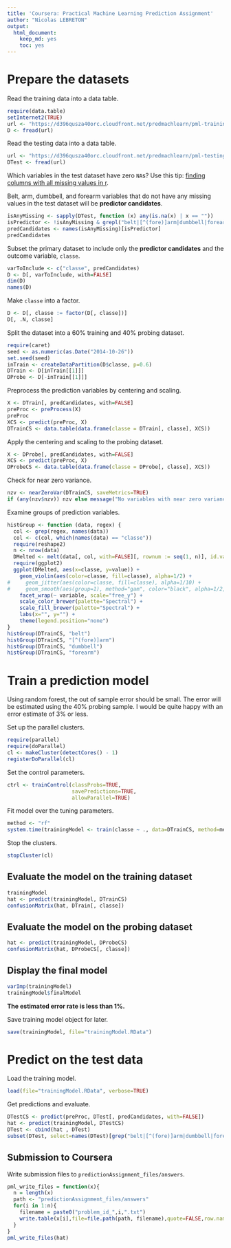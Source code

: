 ```yaml
---
title: 'Coursera: Practical Machine Learning Prediction Assignment'
author: "Nicolas LEBRETON"
output:
  html_document:
    keep_md: yes
    toc: yes
---
```


# Prepare the datasets

Read the training data into a data table.

```r
require(data.table)
setInternet2(TRUE)
url <- "https://d396qusza40orc.cloudfront.net/predmachlearn/pml-training.csv"
D <- fread(url)
```

Read the testing data into a data table.

```r
url <- "https://d396qusza40orc.cloudfront.net/predmachlearn/pml-testing.csv"
DTest <- fread(url)
```

Which variables in the test dataset have zero `NA`s?
Use this tip: [finding columns with all missing values in r](http://stackoverflow.com/a/11330265).

Belt, arm, dumbbell, and forearm variables that do not have any missing values in the test dataset will be **predictor candidates**.

```r
isAnyMissing <- sapply(DTest, function (x) any(is.na(x) | x == ""))
isPredictor <- !isAnyMissing & grepl("belt|[^(fore)]arm|dumbbell|forearm", names(isAnyMissing))
predCandidates <- names(isAnyMissing)[isPredictor]
predCandidates
```

Subset the primary dataset to include only the **predictor candidates** and the outcome variable, `classe`.

```r
varToInclude <- c("classe", predCandidates)
D <- D[, varToInclude, with=FALSE]
dim(D)
names(D)
```

Make `classe` into a factor.

```r
D <- D[, classe := factor(D[, classe])]
D[, .N, classe]
```

Split the dataset into a 60% training and 40% probing dataset.

```r
require(caret)
seed <- as.numeric(as.Date("2014-10-26"))
set.seed(seed)
inTrain <- createDataPartition(D$classe, p=0.6)
DTrain <- D[inTrain[[1]]]
DProbe <- D[-inTrain[[1]]]
```

Preprocess the prediction variables by centering and scaling.

```r
X <- DTrain[, predCandidates, with=FALSE]
preProc <- preProcess(X)
preProc
XCS <- predict(preProc, X)
DTrainCS <- data.table(data.frame(classe = DTrain[, classe], XCS))
```

Apply the centering and scaling to the probing dataset.

```r
X <- DProbe[, predCandidates, with=FALSE]
XCS <- predict(preProc, X)
DProbeCS <- data.table(data.frame(classe = DProbe[, classe], XCS))
```

Check for near zero variance.

```r
nzv <- nearZeroVar(DTrainCS, saveMetrics=TRUE)
if (any(nzv$nzv)) nzv else message("No variables with near zero variance")
```

Examine groups of prediction variables.

```r
histGroup <- function (data, regex) {
  col <- grep(regex, names(data))
  col <- c(col, which(names(data) == "classe"))
  require(reshape2)
  n <- nrow(data)
  DMelted <- melt(data[, col, with=FALSE][, rownum := seq(1, n)], id.vars=c("rownum", "classe"))
  require(ggplot2)
  ggplot(DMelted, aes(x=classe, y=value)) +
    geom_violin(aes(color=classe, fill=classe), alpha=1/2) +
#     geom_jitter(aes(color=classe, fill=classe), alpha=1/10) +
#     geom_smooth(aes(group=1), method="gam", color="black", alpha=1/2, size=2) +
    facet_wrap(~ variable, scale="free_y") +
    scale_color_brewer(palette="Spectral") +
    scale_fill_brewer(palette="Spectral") +
    labs(x="", y="") +
    theme(legend.position="none")
}
histGroup(DTrainCS, "belt")
histGroup(DTrainCS, "[^(fore)]arm")
histGroup(DTrainCS, "dumbbell")
histGroup(DTrainCS, "forearm")
```


# Train a prediction model

Using random forest, the out of sample error should be small.
The error will be estimated using the 40% probing sample.
I would be quite happy with an error estimate of 3% or less.

Set up the parallel clusters.

```r
require(parallel)
require(doParallel)
cl <- makeCluster(detectCores() - 1)
registerDoParallel(cl)
```

Set the control parameters.

```r
ctrl <- trainControl(classProbs=TRUE,
                     savePredictions=TRUE,
                     allowParallel=TRUE)
```

Fit model over the tuning parameters.

```r
method <- "rf"
system.time(trainingModel <- train(classe ~ ., data=DTrainCS, method=method))
```

Stop the clusters.

```r
stopCluster(cl)
```

## Evaluate the model on the training dataset

```r
trainingModel
hat <- predict(trainingModel, DTrainCS)
confusionMatrix(hat, DTrain[, classe])
```

## Evaluate the model on the probing dataset

```r
hat <- predict(trainingModel, DProbeCS)
confusionMatrix(hat, DProbeCS[, classe])
```

## Display the final model

```r
varImp(trainingModel)
trainingModel$finalModel
```

**The estimated error rate is less than 1%.**

Save training model object for later.

```r
save(trainingModel, file="trainingModel.RData")
```


# Predict on the test data

Load the training model.

```r
load(file="trainingModel.RData", verbose=TRUE)
```

Get predictions and evaluate.

```r
DTestCS <- predict(preProc, DTest[, predCandidates, with=FALSE])
hat <- predict(trainingModel, DTestCS)
DTest <- cbind(hat , DTest)
subset(DTest, select=names(DTest)[grep("belt|[^(fore)]arm|dumbbell|forearm", names(DTest), invert=TRUE)])
```

## Submission to Coursera

Write submission files to `predictionAssignment_files/answers`.

```r
pml_write_files = function(x){
  n = length(x)
  path <- "predictionAssignment_files/answers"
  for(i in 1:n){
    filename = paste0("problem_id_",i,".txt")
    write.table(x[i],file=file.path(path, filename),quote=FALSE,row.names=FALSE,col.names=FALSE)
  }
}
pml_write_files(hat)
```